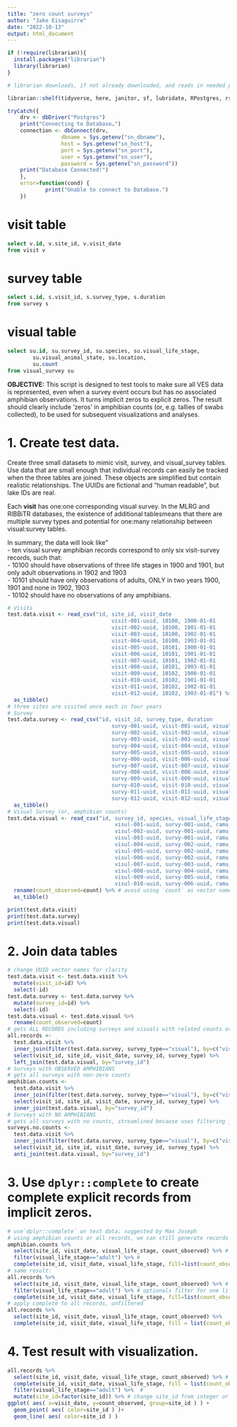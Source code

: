 ```yaml
---
title: "zero count surveys"
author: "Jake Eisaguirre"
date: "2022-10-13"
output: html_document
---
```



```r
if (!require(librarian)){
  install.packages("librarian")
  library(librarian)
}

# librarian downloads, if not already downloaded, and reads in needed packages

librarian::shelf(tidyverse, here, janitor, sf, lubridate, RPostgres, rstudioapi)
```


```r
tryCatch({
    drv <- dbDriver("Postgres")
    print("Connecting to Database…")
    connection <- dbConnect(drv, 
                 dbname = Sys.getenv("sn_dbname"),
                 host = Sys.getenv("sn_host"), 
                 port = Sys.getenv("sn_port"),
                 user = Sys.getenv("sn_user"), 
                 password = Sys.getenv("sn_password"))
    print("Database Connected!")
    },
    error=function(cond) {
            print("Unable to connect to Database.")
    })
```

# visit table
```sql

select v.id, v.site_id, v.visit_date
from visit v

```


# survey table
```sql

select s.id, s.visit_id, s.survey_type, s.duration
from survey s


```

# visual table
```sql

select su.id, su.survey_id, su.species, su.visual_life_stage,
        su.visual_animal_state, su.location, 
        su.count
from visual_survey su

```


**OBJECTIVE:** This script is designed to test tools to make sure all VES data is represented, even when a survey event occurs but has no associated amphibian observations. It turns implicit zeros to explicit zeros. The result should clearly include 'zeros' in amphibian counts (or, e.g. tallies of swabs collected), to be used for subsequent visualizations and analyses.

# 1. Create test data.
Create three small datasets to mimic visit, survey, and visual_survey tables. Use data that are small enough that individual records can easily be tracked when the three tables are joined. These objects are simplified but contain realistic relationships. The UUIDs are fictional and "human readable", but lake IDs are real.  

Each **visit** has one:one corresponding visual survey. In the MLRG and RIBBiTR databases, the existence of additional tablesmeans that there are multiple survey types and potential for one:many relationship between visual:survey tables.

In summary, the data will look like"  
    -  ten visual survey amphibian records correspond to only six visit-survey records, such that:  
    -  10100 should have observations of three life stages in 1900 and 1901, but only adult observations in 1902 and 1903  
    -  10101 should have only observations of adults, ONLY in two years 1900, 1901 and none in 1902, 1903  
    -  10102 should have no observations of any amphibians.  

```r
# Visits
test.data.visit <- read_csv("id, site_id, visit_date
                                 visit-001-uuid, 10100, 1900-01-01
                                 visit-002-uuid, 10100, 1901-01-01
                                 visit-003-uuid, 10100, 1902-01-01
                                 visit-004-uuid, 10100, 1903-01-01
                                 visit-005-uuid, 10101, 1900-01-01
                                 visit-006-uuid, 10101, 1901-01-01
                                 visit-007-uuid, 10101, 1902-01-01
                                 visit-008-uuid, 10101, 1903-01-01
                                 visit-009-uuid, 10102, 1900-01-01
                                 visit-010-uuid, 10102, 1901-01-01
                                 visit-011-uuid, 10102, 1902-01-01
                                 visit-012-uuid, 10102, 1903-01-01") %>%
  as_tibble()
# three sites are visited once each in four years
# Survey
test.data.survey <- read_csv("id, visit_id, survey_type, duration
                                 survy-001-uuid, visit-001-uuid, visual, 1
                                 survy-002-uuid, visit-002-uuid, visual, 1
                                 survy-003-uuid, visit-003-uuid, visual, 1
                                 survy-004-uuid, visit-004-uuid, visual, 1
                                 survy-005-uuid, visit-005-uuid, visual, 1
                                 survy-006-uuid, visit-006-uuid, visual, 1
                                 survy-007-uuid, visit-007-uuid, visual, 1
                                 survy-008-uuid, visit-008-uuid, visual, 1
                                 survy-009-uuid, visit-009-uuid, visual, 1
                                 survy-010-uuid, visit-010-uuid, visual, 1
                                 survy-011-uuid, visit-011-uuid, visual, 1
                                 survy-012-uuid, visit-012-uuid, visual, 1") %>%
  as_tibble()
# Visual Survey (or, amphibian counts)
test.data.visual <- read_csv("id, survey_id, species, visual_life_stage, visual_animal_state, location, count
                                  visul-001-uuid, survy-001-uuid, ramu, adult, alive, lake, 1
                                  visul-002-uuid, survy-001-uuid, ramu, tadpole, alive, lake, 2
                                  visul-003-uuid, survy-001-uuid, ramu, subadult, alive, lake, 3
                                  visul-004-uuid, survy-002-uuid, ramu, adult, alive, lake, 11
                                  visul-005-uuid, survy-002-uuid, ramu, tadpole, alive, lake, 12
                                  visul-006-uuid, survy-002-uuid, ramu, subadult, alive, lake, 13
                                  visul-007-uuid, survy-003-uuid, ramu, adult, alive, lake, 21
                                  visul-008-uuid, survy-004-uuid, ramu, adult, alive, lake, 31
                                  visul-009-uuid, survy-005-uuid, ramu, adult, alive, lake, 41
                                  visul-010-uuid, survy-006-uuid, ramu, adult, alive, lake, 51") %>%
  rename(count_observed=count) %>% # avoid using `count` as vector name because it is also an R/tidyverse function
  as_tibble()
```


```r
print(test.data.visit)
print(test.data.survey)
print(test.data.visual)
```

# 2. Join data tables
```r
# change UUID vector names for clarity  
test.data.visit <- test.data.visit %>% 
  mutate(visit_id=id) %>% 
  select(-id)
test.data.survey <- test.data.survey %>% 
  mutate(survey_id=id) %>% 
  select(-id)
test.data.visual <- test.data.visual %>% 
  rename(count_observed=count)
# gets ALL RECORDS including surveys and visuals with related counts or non-counts
all.records <-
  test.data.visit %>% 
  inner_join(filter(test.data.survey, survey_type=="visual"), by=c("visit_id")) %>% 
  select(visit_id, site_id, visit_date, survey_id, survey_type) %>% 
  left_join(test.data.visual, by="survey_id")
# Surveys with OBSERVED AMPHIBIANS
# gets all surveys with non-zero counts
amphibian.counts <- 
  test.data.visit %>% 
  inner_join(filter(test.data.survey, survey_type=="visual"), by=c("visit_id")) %>% 
  select(visit_id, site_id, visit_date, survey_id, survey_type) %>% 
  inner_join(test.data.visual, by="survey_id")
# Surveys with NO AMPHIBIANS
# gets all surveys with no counts, streamlined because uses filtering join
surveys.no.counts <-
  test.data.visit %>% 
  inner_join(filter(test.data.survey, survey_type=="visual"), by=c("visit_id")) %>% 
  select(visit_id, site_id, visit_date, survey_id, survey_type) %>% 
  anti_join(test.data.visual, by="survey_id")
```

# 3. Use `dplyr::complete` to create complete explicit records from implicit zeros.  
```r
# use`dplyr::complete` on test data; suggested by Max Joseph
# using amphibian counts or all records, we can still generate records for visit-surveys where no amphibians (or, none of a certain lifestage) were observed.  
amphibian.counts %>% 
  select(site_id, visit_date, visual_life_stage, count_observed) %>% # 
  filter(visual_life_stage=="adult") %>% #
  complete(site_id, visit_date, visual_life_stage, fill=list(count_observed=0)) # 
# same result:
all.records %>% 
  select(site_id, visit_date, visual_life_stage, count_observed) %>% # 
  filter(visual_life_stage=="adult") %>% # optionals filter for one life_stage  
  complete(site_id, visit_date, visual_life_stage, fill=list(count_observed=0)) # 
# apply complete to all records, unfiltered 
all.records %>% 
  select(site_id, visit_date, visual_life_stage, count_observed) %>% 
  complete(site_id, visit_date, visual_life_stage, fill = list(count_observed = 0)) 
```

# 4. Test result with visualization.  
```r
all.records %>% 
  select(site_id, visit_date, visual_life_stage, count_observed) %>% #
  complete(site_id, visit_date, visual_life_stage, fill = list(count_observed = 0)) %>% #
  filter(visual_life_stage=="adult") %>%  # 
  mutate(site_id=factor(site_id)) %>% # change site_id from integer or double to factor for visualization
ggplot( aes( x=visit_date, y=count_observed, group=site_id ) ) +
  geom_point( aes( color=site_id ) )+
  geom_line( aes( color=site_id ) )
```